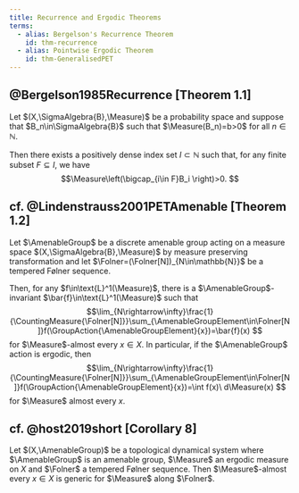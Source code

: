 ```yaml
---
title: Recurrence and Ergodic Theorems
terms:
  - alias: Bergelson's Recurrence Theorem
    id: thm-recurrence
  - alias: Pointwise Ergodic Theorem
    id: thm-GeneralisedPET
---
```


::: {#thm-recurrence}
## @Bergelson1985Recurrence [Theorem 1.1]

Let $(X,\SigmaAlgebra{B},\Measure)$ be a probability space and suppose that $B_n\in\SigmaAlgebra{B}$ such that $\Measure(B_n)=b>0$ for all $n\in\mathbb{N}$.

Then there exists a positively dense index set $I\subset\mathbb{N}$ such that, for any finite subset $F\subseteq I$, we have
$$\Measure\left(\bigcap_{i\in F}B_i \right)>0. $$

:::

::: {#thm-GeneralisedPET}
## cf. @Lindenstrauss2001PETAmenable [Theorem 1.2]

Let $\AmenableGroup$ be a discrete amenable group acting on a measure space $(X,\SigmaAlgebra{B},\Measure)$ by measure preserving transformation and let $\Folner=(\Folner[N])_{N\in\mathbb{N}}$ be a tempered Følner sequence.

Then, for any $f\in\text{L}^1(\Measure)$, there is a $\AmenableGroup$-invariant $\bar{f}\in\text{L}^1(\Measure)$ such that
$$\lim_{N\rightarrow\infty}\frac{1}{\CountingMeasure{\Folner[N]}}\sum_{\AmenableGroupElement\in\Folner[N]}f(\GroupAction{\AmenableGroupElement}{x})=\bar{f}(x) $$
for $\Measure$-almost every $x\in X$. In particular, if the $\AmenableGroup$ action is ergodic, then
$$\lim_{N\rightarrow\infty}\frac{1}{\CountingMeasure{\Folner[N]}}\sum_{\AmenableGroupElement\in\Folner[N]}f(\GroupAction{\AmenableGroupElement}{x})=\int f(x)\ d\Measure(x) $$
for $\Measure$ almost every $x$.

:::

::: {#cor-temperedGeneric}
## cf. @host2019short [Corollary 8]

Let $(X,\AmenableGroup)$ be a topological dynamical system where $\AmenableGroup$ is an amenable group, $\Measure$ an ergodic measure on $X$ and $\Folner$ a tempered Følner sequence. Then $\Measure$-almost every $x\in X$ is generic for $\Measure$ along $\Folner$.

:::